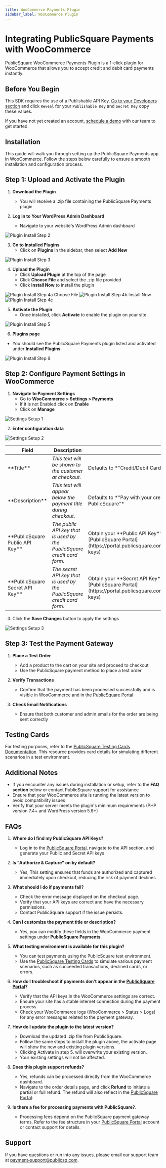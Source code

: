 ```yaml
---
title: WooCommerce Payments Plugin
sidebar_label: WooCommerce Plugin
---
```




# Integrating PublicSquare Payments with WooCommerce

PublicSquare WooCommerce Payments Plugin is a 1-click plugin for WooCommerce that allows you to accept credit and debit card payments instantly.

## Before You Begin

This SDK requires the use of a Publishable API Key. [Go to your Developers section](https://portal.publicsquare.com/developers/api-keys) and click `Reveal` for your `Publishable Key` and `Secret Key` copy these values.

If you have not yet created an account, [schedule a demo](https://payments.publicsquare.com/#demo) with our team to get started.

## Installation

This guide will walk you through setting up the PublicSquare Payments app in WooCommerce. Follow the steps below carefully to ensure a smooth installation and configuration process.

## Step 1: Upload and Activate the Plugin

1. **Download the Plugin**
   - You will receive a .zip file containing the PublicSquare Payments plugin

2. **Log in to Your WordPress Admin Dashboard**
   - Navigate to your website's WordPress Admin dashboard

<Image img={PluginInstallStep2Image} alt="Plugin Install Step 2" />

3. **Go to Installed Plugins**
   - Click on **Plugins** in the sidebar, then select **Add New**

<Image img={PluginInstallStep3Image} alt="Plugin Install Step 3" />

4. **Upload the Plugin**
   - Click **Upload Plugin** at the top of the page
   - Click **Choose File** and select the .zip file provided
   - Click **Install Now** to install the plugin
<Image img={PluginInstallStep4aImage} alt="Plugin Install Step 4a" />
Choose File
<Image img={PluginInstallStep4bImage} alt="Plugin Install Step 4b" />
Install Now
<Image img={PluginInstallStep4cImage} alt="Plugin Install Step 4c" />

5. **Activate the Plugin**
   - Once installed, click **Activate** to enable the plugin on your site
<Image img={PluginInstallStep5Image} alt="Plugin Install Step 5" />

6. **Plugins page**
- You should see the PublicSquare Payments plugin listed and activated under **Installed Plugins**
<Image img={PluginInstallStep6Image} alt="Plugin Install Step 6" />

## Step 2: Configure Payment Settings in WooCommerce

1. **Navigate to Payment Settings**
   - Go to **WooCommerce > Settings > Payments**
   - If it is not Enabled click on **Enable**
   - Click on **Manage**

<Image img={SettingsSetupImage1} alt="Settings Setup 1" />

2. **Enter configuration data**

<Image img={SettingsSetupImage2} alt="Settings Setup 2" />

<table>
   <thead>
      <tr>
         <th>Field</th>
         <th>Description</th>
         <th></th>
      </tr>
   </thead>
   <tbody>
      <tr>
         <td>**Title**</td>
         <td><em>This text will be shown to the customer at checkout.</em></td>
         <td>Defaults to *"Credit/Debit Card"*</td>
      </tr>
      <tr>
         <td>**Description**</td>
         <td><em>This text will appear below the payment title during checkout.</em></td>
         <td>Defaults to *"Pay with your credit card via PublicSquare"*</td>
      </tr>
      <tr>
         <td>**PublicSquare Public API Key**</td>
         <td><em>The public API key that is used by the PublicSquare credit card form.</em></td>
         <td>Obtain your **Public API Key** from the [PublicSquare Portal](https://portal.publicsquare.com/developers/api-keys)</td>
      </tr>
      <tr>
         <td>**PublicSquare Secret API Key**</td>
         <td><em>The secret API key that is used by the PublicSquare credit card form.</em></td>
         <td>Obtain your **Secret API Key** from the [PublicSquare Portal](https://portal.publicsquare.com/developers/api-keys)</td>
      </tr>
   </tbody>
</table>

3. Click the **Save Changes** button to apply the settings
<Image img={SettingsSetupImage3} alt="Settings Setup 3" />

## Step 3: Test the Payment Gateway

1. **Place a Test Order**
   - Add a product to the cart on your site and proceed to checkout
   - Use the PublicSquare payment method to place a test order

2. **Verify Transactions**
   - Confirm that the payment has been processed successfully and is visible in WooCommerce and in the [PublicSquare Portal](https://portal.publicsquare.com)

3. **Check Email Notifications**
   - Ensure that both customer and admin emails for the order are being sent correctly

## Testing Cards

For testing purposes, refer to the [PublicSquare Testing Cards Documentation](https://developers.publicsquare.com/api/testing#cards). This resource provides card details for simulating different scenarios in a test environment.

## Additional Notes

- If you encounter any issues during installation or setup, refer to the **FAQ section** below or contact PublicSquare support for assistance
- Ensure that your WooCommerce site is running the latest version to avoid compatibility issues
- Verify that your server meets the plugin's minimum requirements (PHP version 7.4+ and WordPress version 5.6+)

## FAQs

1. **Where do I find my PublicSquare API Keys?**
   - Log in to the [PublicSquare Portal](https://portal.publicsquare.com), navigate to the API section, and generate your Public and Secret API keys

2. **Is "Authorize & Capture" on by default?**
   - Yes, This setting ensures that funds are authorized and captured immediately upon checkout, reducing the risk of payment declines

3. **What should I do if payments fail?**
   - Check the error message displayed on the checkout page.
   - Verify that your API keys are correct and have the necessary permissions.
   - Contact PublicSquare support if the issue persists.

4. **Can I customize the payment title or description?**
   - Yes, you can modify these fields in the WooCommerce payment settings under **PublicSquare Payments**.

5. **What testing environment is available for this plugin?**
   - You can test payments using the PublicSquare test environment.
   - Use the [PublicSquare Testing Cards](https://developers.publicsquare.com/api/testing#cards) to simulate various payment scenarios, such as succeeded transactions, declined cards, or errors.

6. **How do I troubleshoot if payments don't appear in the [PublicSquare Portal](https://portal.publicsquare.com)?**
   - Verify that the API keys in the WooCommerce settings are correct.
   - Ensure your site has a stable internet connection during the payment process.
   - Check your WooCommerce logs (WooCommerce > Status > Logs) for any error messages related to the payment gateway.

8. **How do I update the plugin to the latest version?**
   - Download the updated .zip file from PublicSquare.
   - Follow the same steps to install the plugin above, the activate page will show the new and existing plugin versions.
   - Clicking Activate in step 5. will overwrite your existing version.
   - Your existing settings will not be affected.

9. **Does this plugin support refunds?**
   - Yes, refunds can be processed directly from the WooCommerce dashboard.
   - Navigate to the order details page, and click **Refund** to initiate a partial or full refund. The refund will also reflect in the [PublicSquare Portal](https://portal.publicsquare.com/developers).

10. **Is there a fee for processing payments with PublicSquare?**.
      - Processing fees depend on the PublicSquare payment gateway terms. Refer to the fee structure in your [PublicSquare Portal](https://portal.publicsquare.com) account or contact support for details.

## Support

If you have questions or run into any issues, please email our support team at [payment-support@publicsq.com](mailto:payment-support@publicsq.com?subject=WooCommerce%20Payments%20Plugin%20Support).
